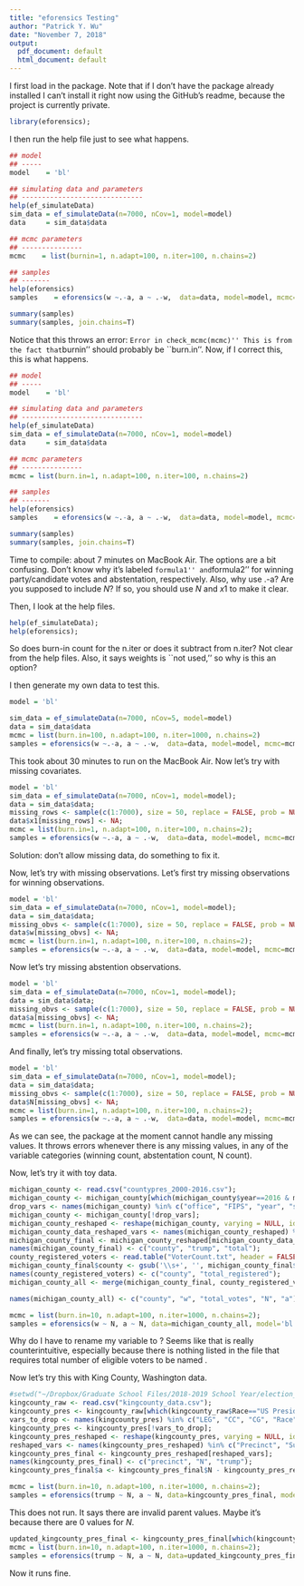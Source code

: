 ```yaml
---
title: "eforensics Testing"
author: "Patrick Y. Wu"
date: "November 7, 2018"
output:
  pdf_document: default
  html_document: default
---
```


I first load in the package. Note that if I don't have the package already installed I can't install it right now using the GitHub's readme, because the project is currently private.

```r
library(eforensics);
```

I then run the help file just to see what happens. 

```r
## model
## -----
model    = 'bl'

## simulating data and parameters
## ------------------------------
help(ef_simulateData)
sim_data = ef_simulateData(n=7000, nCov=1, model=model)
data     = sim_data$data

## mcmc parameters
## ---------------
mcmc    = list(burnin=1, n.adapt=100, n.iter=100, n.chains=2)

## samples
## -------
help(eforensics)
samples    = eforensics(w ~.-a, a ~ .-w,  data=data, model=model, mcmc=mcmc)

summary(samples)
summary(samples, join.chains=T)
```

Notice that this throws an error: ``Error in check_mcmc(mcmc)'' This is from the fact that ``burnin'' should probably be ``burn.in''. Now, if I correct this, this is what happens. 

```r
## model
## -----
model    = 'bl'

## simulating data and parameters
## ------------------------------
help(ef_simulateData)
sim_data = ef_simulateData(n=7000, nCov=1, model=model)
data     = sim_data$data

## mcmc parameters
## ---------------
mcmc = list(burn.in=1, n.adapt=100, n.iter=100, n.chains=2)

## samples
## -------
help(eforensics)
samples    = eforensics(w ~.-a, a ~ .-w,  data=data, model=model, mcmc=mcmc)

summary(samples)
summary(samples, join.chains=T)
```

Time to compile: about 7 minutes on MacBook Air. The options are a bit confusing. Don't know why it's labeled ``formula1'' and ``formula2'' for winning party/candidate votes and abstentation, respectively. Also, why use .-a? Are you supposed to include $N$? If so, you should use $N$ and $x1$ to make it clear. 

Then, I look at the help files. 

```r
help(ef_simulateData);
help(eforensics); 
```

So does burn-in count for the n.iter or does it subtract from n.iter? Not clear from the help files. Also, it says weights is ``not used,'' so why is this an option? 

I then generate my own data to test this. 

```r
model = 'bl'

sim_data = ef_simulateData(n=7000, nCov=5, model=model)
data = sim_data$data
mcmc = list(burn.in=100, n.adapt=100, n.iter=1000, n.chains=2)
samples = eforensics(w ~.-a, a ~ .-w,  data=data, model=model, mcmc=mcmc)
```

This took about 30 minutes to run on the MacBook Air. Now let's try with missing covariates. 

```r
model = 'bl'
sim_data = ef_simulateData(n=7000, nCov=1, model=model);
data = sim_data$data;
missing_rows <- sample(c(1:7000), size = 50, replace = FALSE, prob = NULL); 
data$x1[missing_rows] <- NA;
mcmc = list(burn.in=1, n.adapt=100, n.iter=100, n.chains=2);
samples = eforensics(w ~.-a, a ~ .-w,  data=data, model=model, mcmc=mcmc);
```

Solution: don't allow missing data, do something to fix it. 

Now, let's try with missing observations. Let's first try missing observations for winning observations. 

```r
model = 'bl' 
sim_data = ef_simulateData(n=7000, nCov=1, model=model); 
data = sim_data$data; 
missing_obvs <- sample(c(1:7000), size = 50, replace = FALSE, prob = NULL); 
data$w[missing_obvs] <- NA; 
mcmc = list(burn.in=1, n.adapt=100, n.iter=100, n.chains=2);
samples = eforensics(w ~.-a, a ~ .-w,  data=data, model=model, mcmc=mcmc);
```

Now let's try missing abstention observations.

```r
model = 'bl' 
sim_data = ef_simulateData(n=7000, nCov=1, model=model); 
data = sim_data$data; 
missing_obvs <- sample(c(1:7000), size = 50, replace = FALSE, prob = NULL); 
data$a[missing_obvs] <- NA; 
mcmc = list(burn.in=1, n.adapt=100, n.iter=100, n.chains=2);
samples = eforensics(w ~.-a, a ~ .-w,  data=data, model=model, mcmc=mcmc);
```

And finally, let's try missing total observations. 

```r
model = 'bl' 
sim_data = ef_simulateData(n=7000, nCov=1, model=model); 
data = sim_data$data; 
missing_obvs <- sample(c(1:7000), size = 50, replace = FALSE, prob = NULL); 
data$N[missing_obvs] <- NA; 
mcmc = list(burn.in=1, n.adapt=100, n.iter=100, n.chains=2);
samples = eforensics(w ~.-a, a ~ .-w,  data=data, model=model, mcmc=mcmc);
```

As we can see, the package at the moment cannot handle any missing values. It throws errors whenever there is any missing values, in any of the variable categories (winning count, abstentation count, N count). 

Now, let's try it with toy data. 

```r
michigan_county <- read.csv("countypres_2000-2016.csv");  
michigan_county <- michigan_county[which(michigan_county$year==2016 & michigan_county$state_po=="MI"),]
drop_vars <- names(michigan_county) %in% c("office", "FIPS", "year", "state", "state_po", "version"); 
michigan_county <- michigan_county[!drop_vars]; 
michigan_county_reshaped <- reshape(michigan_county, varying = NULL, idvar = "county", timevar = "candidate", direction = "wide"); 
michigan_county_data_reshaped_vars <- names(michigan_county_reshaped) %in% c("county", "candidatevotes.Donald Trump", "totalvotes.Other"); 
michigan_county_final <- michigan_county_reshaped[michigan_county_data_reshaped_vars];
names(michigan_county_final) <- c("county", "trump", "total"); 
county_registered_voters <- read.table("VoterCount.txt", header = FALSE, dec = "."); 
michigan_county_final$county <- gsub('\\s+', '', michigan_county_final$county)
names(county_registered_voters) <- c("county", "total_registered");
michigan_county_all <- merge(michigan_county_final, county_registered_voters, by = "county"); michigan_county_all$a <- michigan_county_all$total_registered - michigan_county_all$total;

names(michigan_county_all) <- c("county", "w", "total_votes", "N", "a"); 

mcmc = list(burn.in=10, n.adapt=100, n.iter=1000, n.chains=2);
samples = eforensics(w ~ N, a ~ N, data=michigan_county_all, model='bl', mcmc=mcmc);

```

Why do I have to rename my variable to \texttt{N}? Seems like that is really counterintuitive, especially because there is nothing listed in the file that requires total number of eligible voters to be named \texttt{N}. 

Now let's try this with King County, Washington data. 

```r
#setwd("~/Dropbox/Graduate School Files/2018-2019 School Year/election_forensics/eforensics");
kingcounty_raw <- read.csv("kingcounty_data.csv"); 
kingcounty_pres <- kingcounty_raw[which(kingcounty_raw$Race=="US President & Vice President"),]; 
vars_to_drop <- names(kingcounty_pres) %in% c("LEG", "CC", "CG", "Race", "CounterGroup", "Party"); 
kingcounty_pres <- kingcounty_pres[!vars_to_drop]; 
kingcounty_pres_reshaped <- reshape(kingcounty_pres, varying = NULL, idvar = "Precinct", timevar = "CounterType", direction = "wide"); 
reshaped_vars <- names(kingcounty_pres_reshaped) %in% c("Precinct", "SumOfCount.Registered Voters", "SumOfCount.Donald J. Trump & Michael R. Pence"); 
kingcounty_pres_final <- kingcounty_pres_reshaped[reshaped_vars];
names(kingcounty_pres_final) <- c("precinct", "N", "trump"); 
kingcounty_pres_final$a <- kingcounty_pres_final$N - kingcounty_pres_reshaped$`SumOfCount.Darrell L. Castle & Scott N. Bradley` - kingcounty_pres_reshaped$`SumOfCount.Hillary Clinton & Tim Kaine` - kingcounty_pres_reshaped$`SumOfCount.Jill Stein & Ajamu Baraka` - kingcounty_pres_reshaped$`SumOfCount.Gary Johnson & Bill Weld` - kingcounty_pres_reshaped$`SumOfCount.Gloria Estela La Riva & Eugene Puryear` - kingcounty_pres_reshaped$`SumOfCount.Alyson Kennedy & Osborne Hart` - kingcounty_pres_reshaped$`SumOfCount.Times Blank Voted` - kingcounty_pres_reshaped$`SumOfCount.Donald J. Trump & Michael R. Pence` - kingcounty_pres_reshaped$`SumOfCount.Write-In`; 

mcmc = list(burn.in=10, n.adapt=100, n.iter=1000, n.chains=2);
samples = eforensics(trump ~ N, a ~ N, data=kingcounty_pres_final, model='bl', mcmc=mcmc);
```

This does not run. It says there are invalid parent values. Maybe it's because there are 0 values for $N$. 

```r
updated_kingcounty_pres_final <- kingcounty_pres_final[which(kingcounty_pres_final$N != 0),]; 
mcmc = list(burn.in=10, n.adapt=100, n.iter=1000, n.chains=2);
samples = eforensics(trump ~ N, a ~ N, data=updated_kingcounty_pres_final, model='bl', mcmc=mcmc);
```

Now it runs fine.